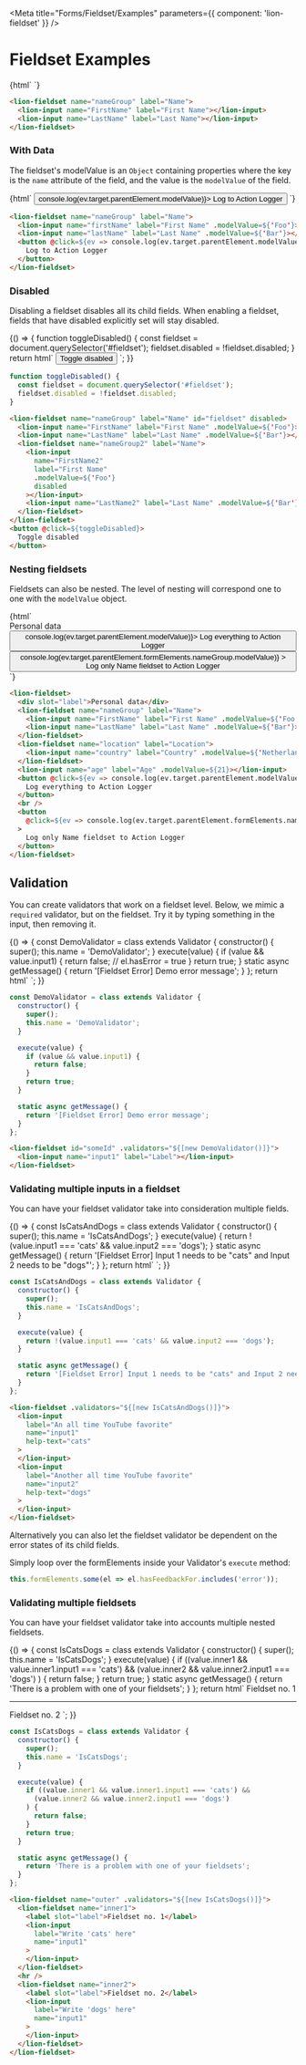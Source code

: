 
<Meta title="Forms/Fieldset/Examples" parameters={{ component: 'lion-fieldset' }} />

# Fieldset Examples

<Story name="Default">
  {html`
    <style>
      lion-fieldset {
        margin-top: 20px;
      }
    </style>
    <lion-fieldset name="nameGroup" label="Name">
      <lion-input name="FirstName" label="First Name"></lion-input>
      <lion-input name="LastName" label="Last Name"></lion-input>
    </lion-fieldset>
  `}
</Story>

```html
<lion-fieldset name="nameGroup" label="Name">
  <lion-input name="FirstName" label="First Name"></lion-input>
  <lion-input name="LastName" label="Last Name"></lion-input>
</lion-fieldset>
```

### With Data

The fieldset's modelValue is an `Object` containing properties where the key is the `name` attribute of the field,
and the value is the `modelValue` of the field.

<Story name="Data">
  {html`
    <lion-fieldset name="nameGroup" label="Name">
      <lion-input name="firstName" label="First Name" .modelValue=${'Foo'}></lion-input>
      <lion-input name="lastName" label="Last Name" .modelValue=${'Bar'}></lion-input>
      <button @click=${ev => console.log(ev.target.parentElement.modelValue)}>
        Log to Action Logger
      </button>
    </lion-fieldset>
  `}
</Story>

```html
<lion-fieldset name="nameGroup" label="Name">
  <lion-input name="firstName" label="First Name" .modelValue=${'Foo'}></lion-input>
  <lion-input name="lastName" label="Last Name" .modelValue=${'Bar'}></lion-input>
  <button @click=${ev => console.log(ev.target.parentElement.modelValue)}>
    Log to Action Logger
  </button>
</lion-fieldset>
```

### Disabled

Disabling a fieldset disables all its child fields.
When enabling a fieldset, fields that have disabled explicitly set will stay disabled.

<Story name="Disabled">
  {() => {
    function toggleDisabled() {
      const fieldset = document.querySelector('#fieldset');
      fieldset.disabled = !fieldset.disabled;
    }
    return html`
      <lion-fieldset name="nameGroup" label="Name" id="fieldset" disabled>
        <lion-input name="FirstName" label="First Name" .modelValue=${'Foo'}></lion-input>
        <lion-input name="LastName" label="Last Name" .modelValue=${'Bar'}></lion-input>
        <lion-fieldset name="nameGroup2" label="Name">
          <lion-input
            name="FirstName2"
            label="First Name"
            .modelValue=${'Foo'}
            disabled
          ></lion-input>
          <lion-input name="LastName2" label="Last Name" .modelValue=${'Bar'}></lion-input>
        </lion-fieldset>
      </lion-fieldset>
      <button @click=${toggleDisabled}>
        Toggle disabled
      </button>
    `;
  }}
</Story>

```js
function toggleDisabled() {
  const fieldset = document.querySelector('#fieldset');
  fieldset.disabled = !fieldset.disabled;
}
```

```html
<lion-fieldset name="nameGroup" label="Name" id="fieldset" disabled>
  <lion-input name="FirstName" label="First Name" .modelValue=${'Foo'}></lion-input>
  <lion-input name="LastName" label="Last Name" .modelValue=${'Bar'}></lion-input>
  <lion-fieldset name="nameGroup2" label="Name">
    <lion-input
      name="FirstName2"
      label="First Name"
      .modelValue=${'Foo'}
      disabled
    ></lion-input>
    <lion-input name="LastName2" label="Last Name" .modelValue=${'Bar'}></lion-input>
  </lion-fieldset>
</lion-fieldset>
<button @click=${toggleDisabled}>
  Toggle disabled
</button>
```

### Nesting fieldsets

Fieldsets can also be nested. The level of nesting will correspond one to one with the `modelValue` object.

<Story name="Nesting fieldsets">
  {html`
    <lion-fieldset>
      <div slot="label">Personal data</div>
      <lion-fieldset name="nameGroup" label="Name">
        <lion-input name="FirstName" label="First Name" .modelValue=${'Foo'}></lion-input>
        <lion-input name="LastName" label="Last Name" .modelValue=${'Bar'}></lion-input>
      </lion-fieldset>
      <lion-fieldset name="location" label="Location">
        <lion-input name="country" label="Country" .modelValue=${'Netherlands'}></lion-input>
      </lion-fieldset>
      <lion-input name="age" label="Age" .modelValue=${21}></lion-input>
      <button @click=${ev => console.log(ev.target.parentElement.modelValue)}>
        Log everything to Action Logger
      </button>
      <br />
      <button
        @click=${ev => console.log(ev.target.parentElement.formElements.nameGroup.modelValue)}
      >
        Log only Name fieldset to Action Logger
      </button>
    </lion-fieldset>
  `}
</Story>

```html
<lion-fieldset>
  <div slot="label">Personal data</div>
  <lion-fieldset name="nameGroup" label="Name">
    <lion-input name="FirstName" label="First Name" .modelValue=${'Foo'}></lion-input>
    <lion-input name="LastName" label="Last Name" .modelValue=${'Bar'}></lion-input>
  </lion-fieldset>
  <lion-fieldset name="location" label="Location">
    <lion-input name="country" label="Country" .modelValue=${'Netherlands'}></lion-input>
  </lion-fieldset>
  <lion-input name="age" label="Age" .modelValue=${21}></lion-input>
  <button @click=${ev => console.log(ev.target.parentElement.modelValue)}>
    Log everything to Action Logger
  </button>
  <br />
  <button
    @click=${ev => console.log(ev.target.parentElement.formElements.nameGroup.modelValue)}
  >
    Log only Name fieldset to Action Logger
  </button>
</lion-fieldset>
```

## Validation

You can create validators that work on a fieldset level.
Below, we mimic a `required` validator, but on the fieldset.
Try it by typing something in the input, then removing it.

<Story name="Validation">
  {() => {
    const DemoValidator = class extends Validator {
      constructor() {
        super();
        this.name = 'DemoValidator';
      }
      execute(value) {
        if (value && value.input1) {
          return false; // el.hasError = true
        }
        return true;
      }
      static async getMessage() {
        return '[Fieldset Error] Demo error message';
      }
    };
    return html`
      <lion-fieldset id="someId" .validators="${[new DemoValidator()]}">
        <lion-input name="input1" label="Label"></lion-input>
      </lion-fieldset>
    `;
  }}
</Story>

```js
const DemoValidator = class extends Validator {
  constructor() {
    super();
    this.name = 'DemoValidator';
  }

  execute(value) {
    if (value && value.input1) {
      return false;
    }
    return true;
  }

  static async getMessage() {
    return '[Fieldset Error] Demo error message';
  }
};
```

```html
<lion-fieldset id="someId" .validators="${[new DemoValidator()]}">
  <lion-input name="input1" label="Label"></lion-input>
</lion-fieldset>
```

### Validating multiple inputs in a fieldset

You can have your fieldset validator take into consideration multiple fields.

<Story name="Validating 2 fields">
  {() => {
    const IsCatsAndDogs = class extends Validator {
      constructor() {
        super();
        this.name = 'IsCatsAndDogs';
      }
      execute(value) {
        return !(value.input1 === 'cats' && value.input2 === 'dogs');
      }
      static async getMessage() {
        return '[Fieldset Error] Input 1 needs to be "cats" and Input 2 needs to be "dogs"';
      }
    };
    return html`
      <lion-fieldset .validators="${[new IsCatsAndDogs()]}">
        <lion-input
          label="An all time YouTube favorite"
          name="input1"
          help-text="cats"
        >
        </lion-input>
        <lion-input
          label="Another all time YouTube favorite"
          name="input2"
          help-text="dogs"
        >
        </lion-input>
      </lion-fieldset>
    `;
  }}
</Story>

```js
const IsCatsAndDogs = class extends Validator {
  constructor() {
    super();
    this.name = 'IsCatsAndDogs';
  }

  execute(value) {
    return !(value.input1 === 'cats' && value.input2 === 'dogs');
  }

  static async getMessage() {
    return '[Fieldset Error] Input 1 needs to be "cats" and Input 2 needs to be "dogs"';
  }
};
```

```html
<lion-fieldset .validators="${[new IsCatsAndDogs()]}">
  <lion-input
    label="An all time YouTube favorite"
    name="input1"
    help-text="cats"
  >
  </lion-input>
  <lion-input
    label="Another all time YouTube favorite"
    name="input2"
    help-text="dogs"
  >
  </lion-input>
</lion-fieldset>
```

Alternatively you can also let the fieldset validator be dependent on the error states of its child fields.

Simply loop over the formElements inside your Validator's `execute` method:
```js
this.formElements.some(el => el.hasFeedbackFor.includes('error'));
```

### Validating multiple fieldsets

You can have your fieldset validator take into accounts multiple nested fieldsets.

<Story name="Validating 2 fieldsets">
  {() => {
    const IsCatsDogs = class extends Validator {
      constructor() {
        super();
        this.name = 'IsCatsDogs';
      }
      execute(value) {
        if ((value.inner1 && value.inner1.input1 === 'cats') &&
          (value.inner2 && value.inner2.input1 === 'dogs')
        ) {
          return false;
        }
        return true;
      }
      static async getMessage() {
        return 'There is a problem with one of your fieldsets';
      }
    };
    return html`
      <lion-fieldset name="outer" .validators=${[new IsCatsDogs()]}>
        <lion-fieldset name="inner1">
          <label slot="label">Fieldset no. 1</label>
          <lion-input
            label="Write 'cats' here"
            name="input1"
          >
          </lion-input>
        </lion-fieldset>
        <hr />
        <lion-fieldset name="inner2">
          <label slot="label">Fieldset no. 2</label>
          <lion-input
            label="Write 'dogs' here"
            name="input1"
          >
          </lion-input>
        </lion-fieldset>
      </lion-fieldset>
    `;
  }}
</Story>

```js
const IsCatsDogs = class extends Validator {
  constructor() {
    super();
    this.name = 'IsCatsDogs';
  }

  execute(value) {
    if ((value.inner1 && value.inner1.input1 === 'cats') &&
      (value.inner2 && value.inner2.input1 === 'dogs')
    ) {
      return false;
    }
    return true;
  }

  static async getMessage() {
    return 'There is a problem with one of your fieldsets';
  }
};
```

```html
<lion-fieldset name="outer" .validators="${[new IsCatsDogs()]}">
  <lion-fieldset name="inner1">
    <label slot="label">Fieldset no. 1</label>
    <lion-input
      label="Write 'cats' here"
      name="input1"
    >
    </lion-input>
  </lion-fieldset>
  <hr />
  <lion-fieldset name="inner2">
    <label slot="label">Fieldset no. 2</label>
    <lion-input
      label="Write 'dogs' here"
      name="input1"
    >
    </lion-input>
  </lion-fieldset>
</lion-fieldset>
```
